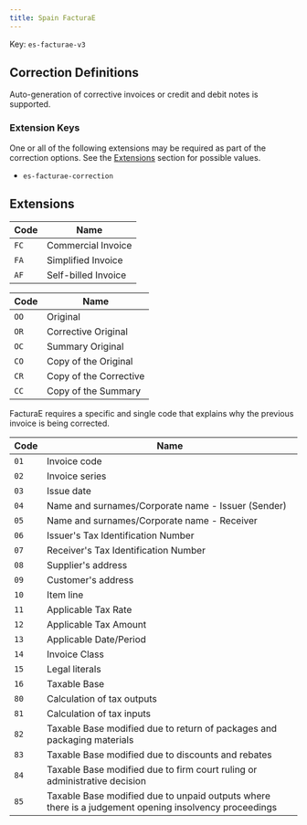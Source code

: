 ```yaml
---
title: Spain FacturaE
---
```


Key: <code>es-facturae-v3</code>

## Correction Definitions

Auto-generation of corrective invoices or credit and debit notes is
supported.

### Extension Keys

One or all of the following extensions may be required as part of the correction
options. See the [Extensions](#extensions) section for possible values.
- <code>es-facturae-correction</code>

## Extensions

<AccordionGroup>
<Accordion description="Key: es-facturae-doc-type" title="FacturaE: Document Type">

| Code | Name |
| ---- | ---- |
| <code>FC</code> | Commercial Invoice |
| <code>FA</code> | Simplified Invoice |
| <code>AF</code> | Self-billed Invoice |
</Accordion>
<Accordion description="Key: es-facturae-invoice-class" title="FacturaE: Invoice Class">

| Code | Name |
| ---- | ---- |
| <code>OO</code> | Original |
| <code>OR</code> | Corrective Original |
| <code>OC</code> | Summary Original |
| <code>CO</code> | Copy of the Original |
| <code>CR</code> | Copy of the Corrective |
| <code>CC</code> | Copy of the Summary |
</Accordion>
<Accordion description="Key: es-facturae-correction" title="FacturaE Change">	

FacturaE requires a specific and single code that explains why the previous invoice is being corrected.

| Code | Name |
| ---- | ---- |
| <code>01</code> | Invoice code |
| <code>02</code> | Invoice series |
| <code>03</code> | Issue date |
| <code>04</code> | Name and surnames/Corporate name - Issuer (Sender) |
| <code>05</code> | Name and surnames/Corporate name - Receiver |
| <code>06</code> | Issuer's Tax Identification Number |
| <code>07</code> | Receiver's Tax Identification Number |
| <code>08</code> | Supplier's address |
| <code>09</code> | Customer's address |
| <code>10</code> | Item line |
| <code>11</code> | Applicable Tax Rate |
| <code>12</code> | Applicable Tax Amount |
| <code>13</code> | Applicable Date/Period |
| <code>14</code> | Invoice Class |
| <code>15</code> | Legal literals |
| <code>16</code> | Taxable Base |
| <code>80</code> | Calculation of tax outputs |
| <code>81</code> | Calculation of tax inputs |
| <code>82</code> | Taxable Base modified due to return of packages and packaging materials |
| <code>83</code> | Taxable Base modified due to discounts and rebates |
| <code>84</code> | Taxable Base modified due to firm court ruling or administrative decision |
| <code>85</code> | Taxable Base modified due to unpaid outputs where there is a judgement opening insolvency proceedings |
</Accordion></AccordionGroup>	